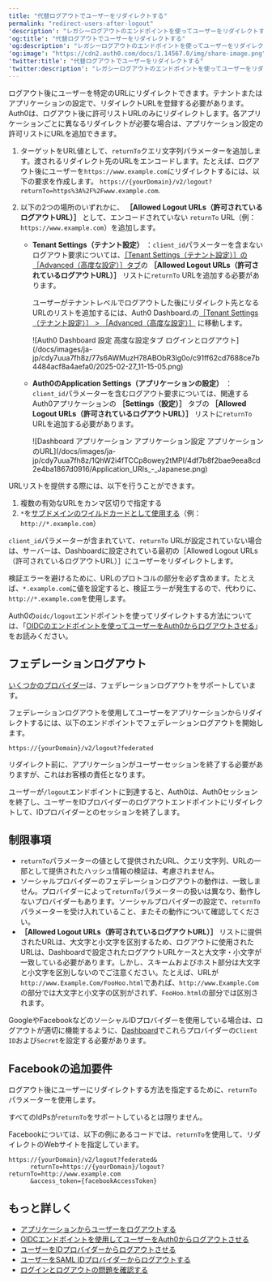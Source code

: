 ```yaml
---
title: "代替ログアウトでユーザーをリダイレクトする"
permalink: "redirect-users-after-logout"
'description': "レガシーログアウトのエンドポイントを使ってユーザーをリダイレクトする方法を説明します。"
'og:title': "代替ログアウトでユーザーをリダイレクトする"
'og:description': "レガシーログアウトのエンドポイントを使ってユーザーをリダイレクトする方法を説明します。"
'og:image': "https://cdn2.auth0.com/docs/1.14567.0/img/share-image.png"
'twitter:title': "代替ログアウトでユーザーをリダイレクトする"
'twitter:description': "レガシーログアウトのエンドポイントを使ってユーザーをリダイレクトする方法を説明します。"
---
```


ログアウト後にユーザーを特定のURLにリダイレクトできます。テナントまたはアプリケーションの設定で、リダイレクトURLを登録する必要があります。Auth0は、ログアウト後に許可リストURLのみにリダイレクトします。各アプリケーションごとに異なるリダイレクトが必要な場合は、アプリケーション設定の許可リストにURLを追加できます。

1. ターゲットをURL値として、`returnTo`クエリ文字列パラメーターを追加します。渡されるリダイレクト先のURLをエンコードします。たとえば、ログアウト後にユーザーを`https://www.example.com`にリダイレクトするには、以下の要求を作成します。
   `https://{yourDomain}/v2/logout?returnTo=https%3A%2F%2Fwww.example.com`.
2. 以下の2つの場所のいずれかに、 **［Allowed Logout URLs（許可されているログアウトURL）］** として、エンコードされていない `returnTo` URL（例：`https://www.example.com`）を追加します。

   * **Tenant Settings（テナント設定）** ：`client_id`パラメーターを含まないログアウト要求については、[［Tenant Settings（テナント設定）］の［Advanced（高度な設定）］タブ](https://manage.auth0.com/#/tenant/advanced)の **［Allowed Logout URLs（許可されているログアウトURL）］** リストに`returnTo` URLを追加する必要があります。

     ユーザーがテナントレベルでログアウトした後にリダイレクト先となるURLのリストを追加するには、Auth0 Dashboard.の[［Tenant Settings（テナント設定）］ > ［Advanced（高度な設定）］](https://manage.auth0.com/#/tenant/advanced) に移動します。

     <Frame>![Auth0 Dashboard 設定 高度な設定タブ ログインとログアウト](/docs/images/ja-jp/cdy7uua7fh8z/77s6AWMuzH78ABObR3lg0o/c91ff62cd7688ce7b4484acf8a4aefa0/2025-02-27_11-15-05.png)</Frame>

   * **Auth0のApplication Settings（アプリケーションの設定）** ：`client_id`パラメーターを含むログアウト要求については、関連するAuth0アプリケーションの **［Settings（設定）］** タブの **［Allowed Logout URLs（許可されているログアウトURL）］** リストに`returnTo` URLを追加する必要があります。

     <Frame>![Dashboard アプリケーション アプリケーション設定 アプリケーションのURL](/docs/images/ja-jp/cdy7uua7fh8z/1QhW2i4fTCCp8owey2tMPI/4df7b8f2bae9eea8cd2e4ba1867d0916/Application_URIs_-_Japanese.png)</Frame>

URLリストを提供する際には、以下を行うことができます。

1. 複数の有効なURLをカンマ区切りで指定する
2. `*`を[サブドメインのワイルドカードとして使用する](/docs/ja-jp/get-started/applications/wildcards-for-subdomains)（例：`http://*.example.com`）

`client_id`パラメーターが含まれていて、`returnTo` URLが設定されていない場合は、サーバーは、Dashboardに設定されている最初の［Allowed Logout URLs（許可されているログアウトURL）］にユーザーをリダイレクトします。

検証エラーを避けるために、URLのプロトコルの部分を必ず含めます。たとえば、`*.example.com`に値を設定すると、検証エラーが発生するので、代わりに、`http://*.example.com`を使用します。

<Callout icon="file-lines" color="#0EA5E9" iconType="regular">

Auth0の`oidc/logout`エンドポイントを使ってリダイレクトする方法については、「[OIDCのエンドポイントを使ってユーザーをAuth0からログアウトさせる](/docs/ja-jp/authenticate/login/logout/log-users-out-of-auth0)」をお読みください。

</Callout>

## フェデレーションログアウト

[いくつかのプロバイダー](https://auth0.com/docs/authenticate/login/logout/log-users-out-of-idps#federated-logout-support)は、フェデレーションログアウトをサポートしています。

フェデレーションログアウトを使用してユーザーをアプリケーションからリダイレクトするには、以下のエンドポイントでフェデレーションログアウトを開始します。

`https://{yourDomain}/v2/logout?federated`

リダイレクト前に、アプリケーションがユーザーセッションを終了する必要がありますが、これはお客様の責任となります。

ユーザーが`/logout`エンドポイントに到達すると、Auth0は、Auth0セッションを終了し、ユーザーをIDプロバイダーのログアウトエンドポイントにリダイレクトして、IDプロバイダーとのセッションを終了します。

## 制限事項

* `returnTo`パラメーターの値として提供されたURL、クエリ文字列、URLの一部として提供されたハッシュ情報の検証は、考慮されません。
* ソーシャルプロバイダーのフェデレーションログアウトの動作は、一致しません。プロバイダーによって`returnTo`パラメーターの扱いは異なり、動作しないプロバイダーもあります。ソーシャルプロバイダーの設定で、`returnTo`パラメーターを受け入れていること、またその動作について確認してください。
* **［Allowed Logout URLs（許可されているログアウトURL）］** リストに提供されたURLは、大文字と小文字を区別するため、ログアウトに使用されたURLは、Dashboardで設定されたログアウトURLケースと大文字・小文字が一致している必要があります。しかし、スキームおよびホスト部分は大文字と小文字を区別しないのでご注意ください。たとえば、URLが`http://www.Example.Com/FooHoo.html`であれば、`http://www.Example.Com` の部分では大文字と小文字の区別がされず、`FooHoo.html`の部分では区別されます。

GoogleやFacebookなどのソーシャルIDプロバイダーを使用している場合は、ログアウトが適切に機能するように、[Dashboard](https://manage.auth0.com/#)でこれらプロバイダーの`Client ID`および`Secret`を設定する必要があります。

## Facebookの追加要件

ログアウト後にユーザーにリダイレクトする方法を指定するために、`returnTo`パラメーターを使用します。

すべての<Tooltip data-tooltip-id="react-containers-DefinitionTooltip-0" href="/docs/ja-jp/glossary?term=idp" tip="IDプロバイダー（IdP）: デジタルIDを保存および管理するサービス。" cta="用語集の表示">IdPs</Tooltip>が`returnTo`をサポートしているとは限りません。

Facebookについては、以下の例にあるコードでは、`returnTo`を使用して、リダイレクトのWebサイトを指定しています。

```http lines
https://{yourDomain}/v2/logout?federated&
      returnTo=https://{yourDomain}/logout?returnTo=http://www.example.com
      &access_token={facebookAccessToken}
```

## もっと詳しく

* [アプリケーションからユーザーをログアウトする](/docs/ja-jp/authenticate/login/logout/log-users-out-of-applications)
* [OIDCエンドポイントを使用してユーザーをAuth0からログアウトさせる](/docs/ja-jp/authenticate/login/logout/log-users-out-of-auth0)
* [ユーザーをIDプロバイダーからログアウトさせる](/docs/ja-jp/authenticate/login/logout/log-users-out-of-idps)
* [ユーザーをSAML IDプロバイダーからログアウトする](/docs/ja-jp/authenticate/login/logout/log-users-out-of-saml-idps)
* [ログインとログアウトの問題を確認する](/docs/ja-jp/troubleshoot/authentication-issues/check-login-and-logout-issues)